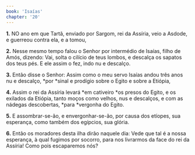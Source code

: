 ```yaml
---
book: 'Isaías'
chapter: '20'
---
```


**1.** NO ano em que Tartã, enviado por Sargom, rei da Assíria, veio a Asdode, e guerreou contra ela, e a tomou,

**2.** Nesse mesmo tempo falou o Senhor por intermédio de Isaías, filho de Amós, dizendo: Vai, solta o cilício de teus lombos, e descalça os sapatos dos teus pés. E ele assim o fez, indo nu e descalço.

**3.** Então disse o Senhor: Assim como o meu servo Isaías andou três anos nu e descalço, *por *sinal e prodígio sobre o Egito e sobre a Etiópia,

**4.** Assim o rei da Assíria levará *em cativeiro *os presos do Egito, e os exilados da Etiópia, tanto moços como velhos, nus e descalços, e com as nádegas descobertas, *para *vergonha do Egito.

**5.** E assombrar-se-ão, e envergonhar-se-ão, por causa dos etíopes, sua esperança, como também dos egípcios, sua glória.

**6.** Então os moradores desta ilha dirão naquele dia: Vede que tal é a nossa esperança, à qual fugimos por socorro, para nos livrarmos da face do rei da Assíria! Como pois escaparemos nós?